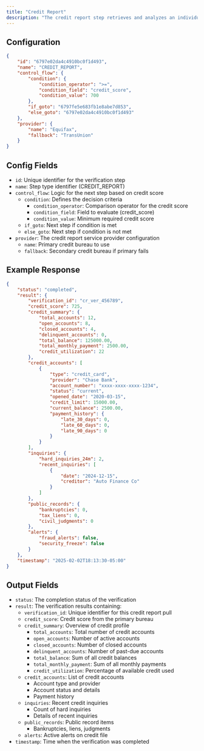 ```yaml
---
title: "Credit Report"
description: "The credit report step retrieves and analyzes an individual's credit history, including credit scores, payment history, and current credit obligations from major credit bureaus."
---
```


## Configuration

```json
{
    "id": "6797e02da4c4910bc0f1d493",
    "name": "CREDIT_REPORT",
    "control_flow": {
        "condition": {
            "condition_operator": ">=",
            "condition_field": "credit_score",
            "condition_value": 700
        },
        "if_goto": "6797fe5e683fb1e8abe7d853",
        "else_goto": "6797e02da4c4910bc0f1d493"
    },
    "provider": {
        "name": "Equifax",
        "fallback": "TransUnion"
    }
}
```

## Config Fields

- `id`: Unique identifier for the verification step
- `name`: Step type identifier (CREDIT_REPORT)
- `control_flow`: Logic for the next step based on credit score
  - `condition`: Defines the decision criteria
    - `condition_operator`: Comparison operator for the credit score
    - `condition_field`: Field to evaluate (credit_score)
    - `condition_value`: Minimum required credit score
  - `if_goto`: Next step if condition is met
  - `else_goto`: Next step if condition is not met
- `provider`: The credit report service provider configuration
  - `name`: Primary credit bureau to use
  - `fallback`: Secondary credit bureau if primary fails

## Example Response

```json
{
    "status": "completed",
    "result": {
        "verification_id": "cr_ver_456789",
        "credit_score": 725,
        "credit_summary": {
            "total_accounts": 12,
            "open_accounts": 8,
            "closed_accounts": 4,
            "delinquent_accounts": 0,
            "total_balance": 125000.00,
            "total_monthly_payment": 2500.00,
            "credit_utilization": 22
        },
        "credit_accounts": [
            {
                "type": "credit_card",
                "provider": "Chase Bank",
                "account_number": "xxxx-xxxx-xxxx-1234",
                "status": "current",
                "opened_date": "2020-03-15",
                "credit_limit": 15000.00,
                "current_balance": 2500.00,
                "payment_history": {
                    "late_30_days": 0,
                    "late_60_days": 0,
                    "late_90_days": 0
                }
            }
        ],
        "inquiries": {
            "hard_inquiries_24m": 2,
            "recent_inquiries": [
                {
                    "date": "2024-12-15",
                    "creditor": "Auto Finance Co"
                }
            ]
        },
        "public_records": {
            "bankruptcies": 0,
            "tax_liens": 0,
            "civil_judgments": 0
        },
        "alerts": {
            "fraud_alerts": false,
            "security_freeze": false
        }
    },
    "timestamp": "2025-02-02T18:13:30-05:00"
}
```

## Output Fields

- `status`: The completion status of the verification
- `result`: The verification results containing:
  - `verification_id`: Unique identifier for this credit report pull
  - `credit_score`: Credit score from the primary bureau
  - `credit_summary`: Overview of credit profile
    - `total_accounts`: Total number of credit accounts
    - `open_accounts`: Number of active accounts
    - `closed_accounts`: Number of closed accounts
    - `delinquent_accounts`: Number of past-due accounts
    - `total_balance`: Sum of all credit balances
    - `total_monthly_payment`: Sum of all monthly payments
    - `credit_utilization`: Percentage of available credit used
  - `credit_accounts`: List of credit accounts
    - Account type and provider
    - Account status and details
    - Payment history
  - `inquiries`: Recent credit inquiries
    - Count of hard inquiries
    - Details of recent inquiries
  - `public_records`: Public record items
    - Bankruptcies, liens, judgments
  - `alerts`: Active alerts on credit file
- `timestamp`: Time when the verification was completed